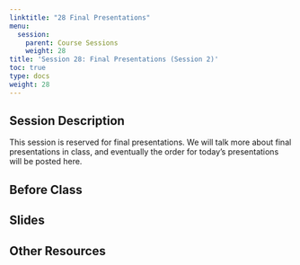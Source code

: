 ```yaml
---
linktitle: "28 Final Presentations"
menu:
  session:
    parent: Course Sessions
    weight: 28
title: 'Session 28: Final Presentations (Session 2)'
toc: true
type: docs
weight: 28
---
```


## Session Description

This session is reserved for final presentations. We will talk more about final presentations in class, and eventually the order for today's presentations will be posted here.

## Before Class

## Slides

## Other Resources
